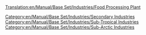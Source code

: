 [[Translation:en/Manual/Base Set/Industries/Food Processing Plant]]
{{en/Manual/Base Set/Industries/Industries|Image=[[File:en/Manual/Base Set/Industries/Foodprocplant.png]]
|name=Food Processing Plant
|climates=[[en/Manual/Climates]], [[en/Manual/Climates]].
|accepts=[[en/Manual/Base Set/Cargos/Livestock]], [[en/Manual/Base Set/Cargos/Wheat]] (Sub-Arctic only). [[en/Manual/Base Set/Cargos/Fruit]], [[en/Manual/Base Set/Cargos/Maize]] (Sub-Tropical Only)
|produces=[[en/Manual/Base Set/Cargos/Food]]
|notes=Not present in [[en/Manual/Climates]]. Food is required for towns above the snowline to grow in the Sub-Artic climate. In the Sub-Tropic climate, food and water are required for towns in the desert to grow. 
}}
[[Category:en/Manual/Base Set/Industries/Secondary Industries]]
[[Category:en/Manual/Base Set/Industries/Sub-Tropical Industries]]
[[Category:en/Manual/Base Set/Industries/Sub-Arctic Industries]]